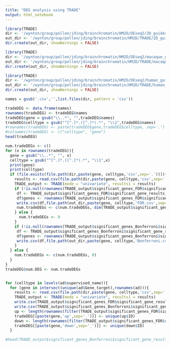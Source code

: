 ```yaml
---
title: "DEG analysis using TRADE"
output: html_notebook
---
```



```r
library(TRADE)
dir <- '/wynton/group/pollen/jding/brainchromatin/HM2D/DEseq2/2D_guides_cleaned'
out_dir <- '/wynton/group/pollen/jding/brainchromatin/HM2D/TRADE/2D_guides_cleaned'
dir.create(out_dir, showWarnings = FALSE)

library(TRADE)
dir <- '/wynton/group/pollen/jding/brainchromatin/HM2D/DEseq2/macaque_guides'
out_dir <- '/wynton/group/pollen/jding/brainchromatin/HM2D/TRADE/macaque_guides'
dir.create(out_dir, showWarnings = FALSE)

library(TRADE)
dir <- '/wynton/group/pollen/jding/brainchromatin/HM2D/DEseq2/human_guides'
out_dir <- '/wynton/group/pollen/jding/brainchromatin/HM2D/TRADE/human_guides'
dir.create(out_dir, showWarnings = FALSE)

names = gsub('.csv','',list.files(dir, pattern = 'csv'))

tradeDEG <- data.frame(names)
rownames(tradeDEG) <- tradeDEG$names
tradeDEG$gene = gsub("\\..*", "",tradeDEG$names)
tradeDEG$celltype = gsub("^[^.]*.([^.]*).*", "\\1",tradeDEG$names)
#rownames(tradeDEG) <- paste(tradeDEG$gene,tradeDEG$celltype, sep='.')
#colnames(tradeDEG) <- c("celltype", "gene")
head(tradeDEG)

num.tradeDEGs <- c()
for (x in rownames(tradeDEG)){
  gene = gsub("\\..*", "", x)
  celltype = gsub("^[^.]*.([^.]*).*", "\\1",x)
  print(gene)
  print(celltype)
  if (file.exists(file.path(dir,paste(gene, celltype,'csv',sep='.')))){
    results <- read.csv(file.path(dir,paste(gene, celltype,'csv',sep='.')),header = TRUE,row.names = 1)
    TRADE_output <- TRADE(mode = "univariate", results1 = results)
    if (!is.null(rownames(TRADE_output$significant_genes_FDR$significant_gene_results_FDR))) { 
     df <- TRADE_output$significant_genes_FDR$significant_gene_results_FDR
     df$genes <- rownames(TRADE_output$significant_genes_FDR$significant_gene_results_FDR)
     write.csv(df,file.path(out_dir,paste(gene, celltype,'FDR.csv',sep='.')), row.names = FALSE)
     num.tradeDEGs <- c(num.tradeDEGs, dim(TRADE_output$significant_genes_FDR$significant_gene_results_FDR)[1])
    } else {
      num.tradeDEGs <- 0
    }
    if (!is.null(rownames(TRADE_output$significant_genes_Bonferroni$significant_gene_results_Bonferroni))) { 
     df <- TRADE_output$significant_genes_Bonferroni$significant_gene_results_Bonferroni
     df$genes <- rownames(TRADE_output$significant_genes_Bonferroni$significant_gene_results_Bonferroni)
     write.csv(df,file.path(out_dir,paste(gene, celltype,'Bonferroni.csv',sep='.')), row.names = FALSE)
    } 
  } else {
    num.tradeDEGs <- c(num.tradeDEGs, 0)
  }
}
tradeDEG$num.DEG <- num.tradeDEGs


for (celltype in levels(ad$supervised_name)){
  for (gene in intersect(unique(ad$Gene_target),rownames(ad))){
    results <- read.csv(file.path(dir,paste(gene, celltype,'csv',sep='.')),header = TRUE,row.names = 1)
    TRADE_output <- TRADE(mode = "univariate", results1 = results)
    write.csv(TRADE_output$significant_genes_FDR$significant_gene_results_FDR,file.path(out_dir,paste(gene, celltype,'FDR.csv',sep='.')), row.names = FALSE)
    write.csv(TRADE_output$significant_genes_Bonferroni$significant_gene_results_Bonferroni,file.path(out_dir,paste(gene, celltype,'Bonferroni.csv',sep='.')), row.names = FALSE)
    up <- length(rownames(filter(TRADE_output$significant_genes_FDR$significant_gene_results_FDR,log2FoldChange > 0)))
    tradeDEG[[paste(gene,'up',sep='_')]] <- unique(up$ID)
    down <- length(rownames(filter(TRADE_output$significant_genes_FDR$significant_gene_results_FDR,log2FoldChange < 0)))
    tradeDEG[[paste(gene,'down',sep='_')]] <- unique(down$ID)
  }

#head(TRADE_output$significant_genes_Bonferroni$significant_gene_results_Bonferroni)

```